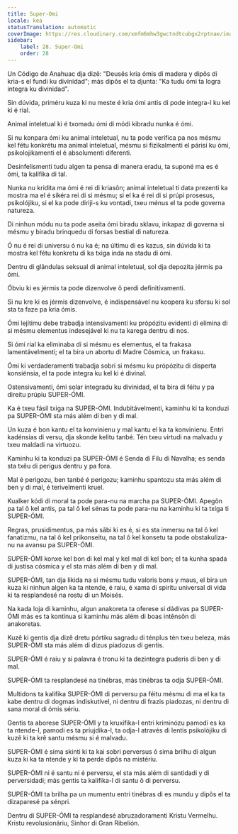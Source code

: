 ```yaml
---
title: Super-Omi
locale: kea
statusTranslation: automatic
coverImage: https://res.cloudinary.com/xmfm6mhw3gwctndtcubgx2rptnae/image/upload/v1741354419/small_cover_la_gran_rebelion_28716e29d2.webp
sidebar:
    label: 28. Super-Omi
    order: 28
---
```

Un Código de Anahuac dja dizê: "Deusês kria ómis di madera y dipôs di kria-s el fundi ku divinidad"; más dipôs el ta djunta: "Ka tudu ómi ta logra integra ku divinidad".

Sin dúvida, priméru kuza ki nu meste é kria ómi antis di pode integra-l ku kel ki é rial.

Animal inteletual ki é txomadu ómi di módi kibradu nunka é ómi.

Si nu konpara ómi ku animal inteletual, nu ta pode verifica pa nos mésmu kel fétu konkrétu ma animal inteletual, mésmu si fizikalmenti el párisi ku ómi, psikolojikamenti el é absolumenti diferenti.

Desinfelismenti tudu algen ta pensa di manera eradu, ta suponé ma es é ómi, ta kalifika di tal.

Nunka nu kridita ma ómi é rei di kriasôn; animal inteletual ti data prezenti ka mostra ma el é sikéra rei di si mésmu; si el ka é rei di si prúpi prosesus, psikolójiku, si el ka pode diriji-s ku vontadi, txeu ménus el ta pode governa natureza.

Di ninhun módu nu ta pode aseita ómi biradu sklavu, inkapaz di governa si mésmu y biradu brinquedu di forsas bestial di natureza.

Ó nu é rei di universu ó nu ka é; na últimu di es kazus, sin dúvida ki ta mostra kel fétu konkretu di ka txiga inda na stadu di ómi.

Dentru di glândulas seksual di animal inteletual, sol dja depozita jérmis pa ómi.

Óbviu ki es jérmis ta pode dizenvolve ô perdi definitívamenti.

Si nu kre ki es jérmis dizenvolve, é indispensável nu koopera ku sforsu ki sol sta ta faze pa kria ómis.

Ómi lejítimu debe trabadja intensivamenti ku própózitu evidenti di elimina di si mésmu elementus indesejável ki nu ta karega dentru di nos.

Si ómi rial ka eliminaba di si mésmu es elementus, el ta frakasa lamentávelmenti; el ta bira un abortu di Madre Cósmica, un frakasu.

Ómi ki verdaderamenti trabadja sobri si mésmu ku própózitu di disperta konsiénsia, el ta pode integra ku kel ki é divinal.

Ostensivamenti, ómi solar integradu ku divinidad, el ta bira di féitu y pa direitu prúpiu SUPER-ÓMI.

Ka é txeu fásil txiga na SUPER-ÓMI. Indubitávelmenti, kaminhu ki ta konduzi pa SUPER-ÓMI sta más além di ben y di mal.

Un kuza é bon kantu el ta konvinienu y mal kantu el ka ta konvinienu. Entri kadénsias di versu, dja skonde kelitu tanbé. Tén txeu virtudi na malvadu y txeu maldadi na virtuozu.

Kaminhu ki ta konduzi pa SUPER-ÓMI é Senda di Filu di Navalha; es senda sta txêu di perigus dentru y pa fora.

Mal é perigozu, ben tanbé é perigozu; kaminhu spantozu sta más além di ben y di mal, é terivelmenti kruel.

Kualker kódi di moral ta pode para-nu na marcha pa SUPER-ÓMI. Apegôn pa tal ô kel antis, pa tal ô kel sénas ta pode para-nu na kaminhu ki ta txiga ti SUPER-ÓMI.

Regras, prusidimentus, pa más sâbi ki es é, si es sta inmersu na tal ô kel fanatizmu, na tal ô kel prikonseitu, na tal ô kel konsetu ta pode obstakuliza-nu na avansu pa SUPER-ÓMI.

SUPER-ÓMI konxe kel bon di kel mal y kel mal di kel bon; el ta kunha spada di justisa cósmica y el sta más além di ben y di mal.

SUPER-ÓMI, tan dja likida na si mésmu tudu valoris bons y maus, el bira un kuza ki ninhun algen ka ta ntende, é raiu, é xama di spiritu universal di vida ki ta resplandesé na rostu di un Moisés.

Na kada loja di kaminhu, algun anakoreta ta oferese si dádivas pa SUPER-ÓMI más es ta kontinua si kaminhu más além di boas intênsôn di anakoretas.

Kuzê ki gentis dja dizê dretu pórtiku sagradu di ténplus tén txeu beleza, más SUPER-ÓMI sta más além di dizus piadozus di gentis.

SUPER-ÓMI é raiu y si palavra é tronu ki ta dezintegra puderis di ben y di mal.

SUPER-ÓMI ta resplandesé na tinébras, más tinébras ta odja SUPER-ÓMI.

Multidons ta kalifika SUPER-ÓMI di perversu pa féitu mésmu di ma el ka ta kabe dentru di dogmas indiskutível, ni dentru di frazis piadozas, ni dentru di sana moral di ómis sériu.

Gentis ta aborese SUPER-ÓMI y ta kruxifika-l entri kriminózu pamodi es ka ta ntende-l, pamodi es ta priujdika-l, ta odja-l através di lentis psikolójiku di kuzê ki ta krê santu mésmu si é malvadu.

SUPER-ÓMI é sima skinti ki ta kai sobri perversus ô sima brilhu di algun kuza ki ka ta ntende y ki ta perde dipôs na mistériu.

SUPER-ÓMI ni é santu ni é perversu, el sta más além di santidadi y di perversidadi; más gentis ta kalifika-l di santu ô di perversu.

SUPER-ÓMI ta brilha pa un mumentu entri tinébras di es mundu y dipôs el ta dizaparesé pa sénpri.

Dentru di SUPER-ÓMI ta resplandesé abruzadoramenti Kristu Vermelhu. Kristu revolusionáriu, Sinhor di Gran Ribelión.

